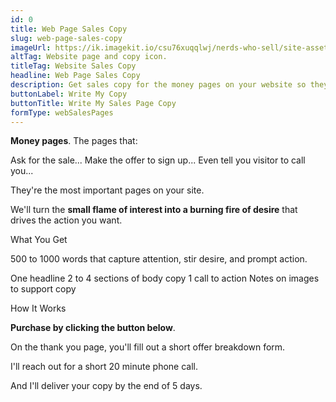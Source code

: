 ```yaml
---
id: 0
title: Web Page Sales Copy
slug: web-page-sales-copy
imageUrl: https://ik.imagekit.io/csu76xuqqlwj/nerds-who-sell/site-assets/website-sales-copy_k4Db98kT2.png?ik-sdk-version=javascript-1.4.3
altTag: Website page and copy icon.
titleTag: Website Sales Copy
headline: Web Page Sales Copy
description: Get sales copy for the money pages on your website so they <strong>convert leads and make sales</strong>.
buttonLabel: Write My Copy
buttonTitle: Write My Sales Page Copy
formType: webSalesPages
---
```



**Money pages**. The pages that:

<UnorderedList>
  <BaseBullet>Ask for the sale...</BaseBullet>
  <BaseBullet>Make the offer to sign up...</BaseBullet>
  <BaseBullet>Even tell you visitor to call you...</BaseBullet>
</UnorderedList>

They're the most important pages on your site.

We'll turn the **small flame of interest into a burning fire of desire** that drives the action you want.

<BaseSubhead>What You Get</BaseSubhead>

500 to 1000 words that capture attention, stir desire, and prompt action.

<UnorderedList>
  <BaseBullet>One headline</BaseBullet>
  <BaseBullet>2 to 4 sections of body copy</BaseBullet>
  <BaseBullet>1 call to action</BaseBullet>
  <BaseBullet>Notes on images to support copy</BaseBullet>
</UnorderedList>

<BaseSubhead>How It Works</BaseSubhead>

**Purchase by clicking the button below**.

On the thank you page, you'll fill out a short offer breakdown form.

I'll reach out for a short 20 minute phone call.

And I'll deliver your copy by the end of 5 days.
